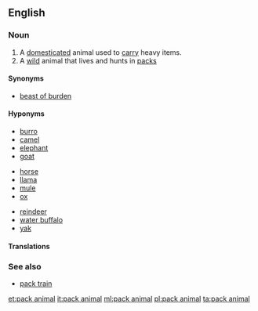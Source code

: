 ==English==
{{wikipedia}}

===Noun===
{{en-noun|head=[[pack]] [[animal]]}}

# A [[domesticated]] animal used to [[carry]] heavy items.
# A [[wild]] animal that lives and hunts in [[pack]]s

====Synonyms====
* {{sense|animal used for carrying}} [[beast of burden]]

====Hyponyms====
{{rel-top|beasts of burden}}
* [[burro]]
* [[camel]]
* [[elephant]]
* [[goat]]
{{rel-mid3}}
* [[horse]]
* [[llama]]
* [[mule]]
* [[ox]]
{{rel-mid3}}
* [[reindeer]]
* [[water buffalo]]
* [[yak]]
{{rel-bottom}}

====Translations====
{{trans-see|animal used  to carry heavy items|beast of burden}}

===See also===
* [[pack train]]

[[et:pack animal]]
[[it:pack animal]]
[[ml:pack animal]]
[[pl:pack animal]]
[[ta:pack animal]]